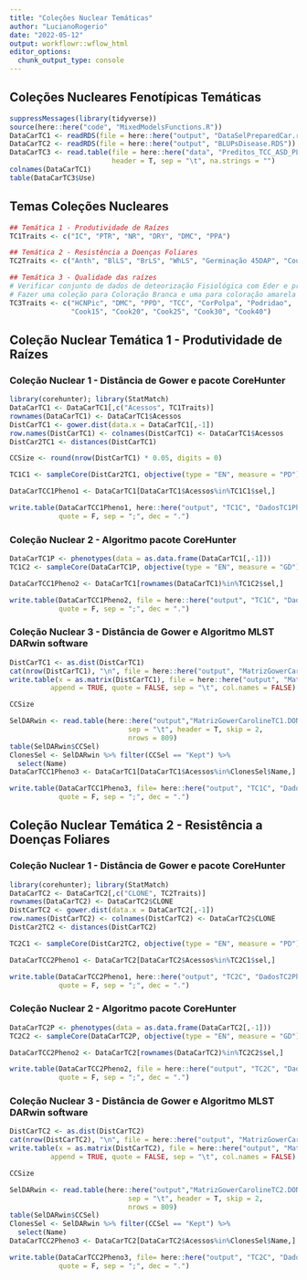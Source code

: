 ```yaml
---
title: "Coleções Nuclear Temáticas"
author: "LucianoRogerio"
date: "2022-05-12"
output: workflowr::wflow_html
editor_options:
  chunk_output_type: console
---
```


## Coleções Nucleares Fenotípicas Temáticas

```r
suppressMessages(library(tidyverse))
source(here::here("code", "MixedModelsFunctions.R"))
DataCarTC1 <- readRDS(file = here::here("output", "DataSelPreparedCar.rds"))
DataCarTC2 <- readRDS(file = here::here("output", "BLUPsDisease.RDS"))
DataCarTC3 <- read.table(file = here::here("data", "Preditos_TCC_ASD_PLS_18-20.txt"),
                         header = T, sep = "\t", na.strings = "")
colnames(DataCarTC1)
table(DataCarTC3$Use)


```

## Temas Coleções Nucleares

```r
## Temática 1 - Produtividade de Raízes
TC1Traits <- c("IC", "PTR", "NR", "DRY", "DMC", "PPA")

## Temática 2 - Resistência a Doenças Foliares
TC2Traits <- c("Anth", "BlLS", "BrLS", "WhLS", "Germinação 45DAP", "Couro de sapo", "Podridão", "Retencao foliar")

## Temática 3 - Qualidade das raízes
# Verificar conjunto de dados de deteorização Fisiológica com Eder e predições de Carotenóides e DMC com Massaine
# Fazer uma coleção para Coloração Branca e uma para coloração amarela
TC3Traits <- c("HCNPic", "DMC", "PPD", "TCC", "CorPolpa", "Podridao",
               "Cook15", "Cook20", "Cook25", "Cook30", "Cook40")
```

## Coleção Nuclear Temática 1 - Produtividade de Raízes

### Coleção Nuclear 1 - Distância de Gower e pacote CoreHunter

```r
library(corehunter); library(StatMatch)
DataCarTC1 <- DataCarTC1[,c("Acessos", TC1Traits)]
rownames(DataCarTC1) <- DataCarTC1$Acessos
DistCarTC1 <- gower.dist(data.x = DataCarTC1[,-1])
row.names(DistCarTC1) <- colnames(DistCarTC1) <- DataCarTC1$Acessos
DistCar2TC1 <- distances(DistCarTC1)

CCSize <- round(nrow(DistCarTC1) * 0.05, digits = 0)

TC1C1 <- sampleCore(DistCar2TC1, objective(type = "EN", measure = "PD"), size = CCSize)

DataCarTCC1Pheno1 <- DataCarTC1[DataCarTC1$Acessos%in%TC1C1$sel,]

write.table(DataCarTCC1Pheno1, here::here("output", "TC1C", "DadosTC1Pheno1.csv"),
            quote = F, sep = ";", dec = ".")
```

### Coleção Nuclear 2 - Algoritmo pacote CoreHunter

```r
DataCarTC1P <- phenotypes(data = as.data.frame(DataCarTC1[,-1]))
TC1C2 <- sampleCore(DataCarTC1P, objective(type = "EN", measure = "GD"), size = CCSize)

DataCarTCC1Pheno2 <- DataCarTC1[rownames(DataCarTC1)%in%TC1C2$sel,]

write.table(DataCarTCC1Pheno2, file = here::here("output", "TC1C", "DadosTC1Pheno2.csv"),
            quote = F, sep = ";", dec = ".")
```

### Coleção Nuclear 3 - Distância de Gower e Algoritmo MLST DARwin software

```r
DistCarTC1 <- as.dist(DistCarTC1)
cat(nrow(DistCarTC1), "\n", file = here::here("output", "MatrizGowerCarolineTC1.phy"))
write.table(x = as.matrix(DistCarTC1), file = here::here("output", "MatrizGowerCarolineTC1.phy"),
          append = TRUE, quote = FALSE, sep = "\t", col.names = FALSE)

CCSize
```

```r
SelDARwin <- read.table(here::here("output","MatrizGowerCarolineTC1.DON"),
                             sep = "\t", header = T, skip = 2,
                             nrows = 809)
table(SelDARwin$CCSel)
ClonesSel <- SelDARwin %>% filter(CCSel == "Kept") %>%
  select(Name)
DataCarTCC1Pheno3 <- DataCarTC1[DataCarTC1$Acessos%in%ClonesSel$Name,]

write.table(DataCarTCC1Pheno3, file= here::here("output", "TC1C", "DadosTC1Pheno3.csv"),
            quote = F, sep = ";", dec = ".")
```



## Coleção Nuclear Temática 2 - Resistência a Doenças Foliares

### Coleção Nuclear 1 - Distância de Gower e pacote CoreHunter

```r
library(corehunter); library(StatMatch)
DataCarTC2 <- DataCarTC2[,c("CLONE", TC2Traits)]
rownames(DataCarTC2) <- DataCarTC2$CLONE
DistCarTC2 <- gower.dist(data.x = DataCarTC2[,-1])
row.names(DistCarTC2) <- colnames(DistCarTC2) <- DataCarTC2$CLONE
DistCar2TC2 <- distances(DistCarTC2)

TC2C1 <- sampleCore(DistCar2TC2, objective(type = "EN", measure = "PD"), size = CCSize)

DataCarTCC2Pheno1 <- DataCarTC2[DataCarTC2$Acessos%in%TC2C1$sel,]

write.table(DataCarTCC2Pheno1, here::here("output", "TC2C", "DadosTC2Pheno1.csv"),
            quote = F, sep = ";", dec = ".")
```

### Coleção Nuclear 2 - Algoritmo pacote CoreHunter

```r
DataCarTC2P <- phenotypes(data = as.data.frame(DataCarTC2[,-1]))
TC2C2 <- sampleCore(DataCarTC2P, objective(type = "EN", measure = "GD"), size = CCSize)

DataCarTCC2Pheno2 <- DataCarTC2[rownames(DataCarTC2)%in%TC2C2$sel,]

write.table(DataCarTCC2Pheno2, file = here::here("output", "TC2C", "DadosTC2Pheno2.csv"),
            quote = F, sep = ";", dec = ".")
```

### Coleção Nuclear 3 - Distância de Gower e Algoritmo MLST DARwin software

```r
DistCarTC2 <- as.dist(DistCarTC2)
cat(nrow(DistCarTC2), "\n", file = here::here("output", "MatrizGowerCarolineTC2.phy"))
write.table(x = as.matrix(DistCarTC2), file = here::here("output", "MatrizGowerCarolineTC2.phy"),
          append = TRUE, quote = FALSE, sep = "\t", col.names = FALSE)

CCSize
```

```r
SelDARwin <- read.table(here::here("output","MatrizGowerCarolineTC2.DON"),
                             sep = "\t", header = T, skip = 2,
                             nrows = 809)
table(SelDARwin$CCSel)
ClonesSel <- SelDARwin %>% filter(CCSel == "Kept") %>%
  select(Name)
DataCarTCC2Pheno3 <- DataCarTC2[DataCarTC2$Acessos%in%ClonesSel$Name,]

write.table(DataCarTCC2Pheno3, file= here::here("output", "TC2C", "DadosTC2Pheno3.csv"),
            quote = F, sep = ";", dec = ".")
```